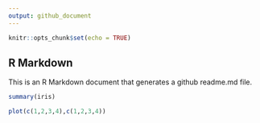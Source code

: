 ```yaml
---
output: github_document
---
```


```r
knitr::opts_chunk$set(echo = TRUE)
```

## R Markdown

This is an R Markdown document that generates a github readme.md file.

```r
summary(iris)
```

```r
plot(c(1,2,3,4),c(1,2,3,4))
```